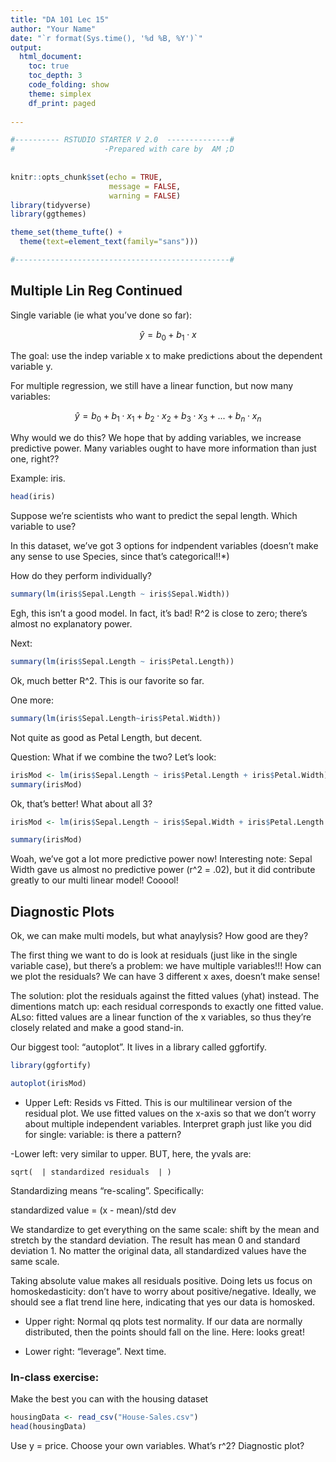 ```yaml
---
title: "DA 101 Lec 15"
author: "Your Name"
date: "`r format(Sys.time(), '%d %B, %Y')`"
output: 
  html_document:
    toc: true
    toc_depth: 3
    code_folding: show
    theme: simplex
    df_print: paged
  
---
```


```r

#---------- RSTUDIO STARTER V 2.0  --------------#
#                    -Prepared with care by  AM ;D
                
                                                                          
knitr::opts_chunk$set(echo = TRUE, 
                      message = FALSE, 
                      warning = FALSE)      
library(tidyverse)                
library(ggthemes)                    

theme_set(theme_tufte() +                                     
  theme(text=element_text(family="sans")))  

#------------------------------------------------#
```

## Multiple Lin Reg Continued

Single variable (ie what you've done so far):

$$\hat{y} = b_0 + b_1 \cdot x$$

The goal:  use the indep variable x to make predictions about the dependent variable y.

For multiple regression, we still have a linear function, but now many variables:

$$\hat{y} = b_0 + b_1 \cdot x_1 + b_2 \cdot  x_2 + b_3 \cdot  x_3 + ... + b_n \cdot  x_n$$

Why would we do this?  We hope that by adding variables, we increase predictive power.  Many variables ought to have more information than just one, right??

Example: iris.

```r
head(iris)
```


Suppose we're scientists who want to predict the sepal length.  Which variable to use?

In this dataset, we've got 3 options for indpendent variables (doesn't make any sense to use Species, since that's categorical!!*)

How do they perform individually?

```r
summary(lm(iris$Sepal.Length ~ iris$Sepal.Width))
```

Egh, this isn't a good model.  In fact, it's bad!  R^2 is close to zero; there's almost no explanatory power.

Next:

```r
summary(lm(iris$Sepal.Length ~ iris$Petal.Length))
```

Ok, much better R^2.  This is our favorite so far.  

One more:

```r
summary(lm(iris$Sepal.Length~iris$Petal.Width))
```


Not quite as good as Petal Length, but decent.

Question:  What if we combine the two?  Let's look:

```r
irisMod <- lm(iris$Sepal.Length ~ iris$Petal.Length + iris$Petal.Width)
summary(irisMod)

```

Ok, that's better!  What about all 3?

```r
irisMod <- lm(iris$Sepal.Length ~ iris$Sepal.Width + iris$Petal.Length + iris$Petal.Width)

summary(irisMod)
```

Woah, we've got a lot more predictive power now!  Interesting note:  Sepal Width gave us almost no predictive power (r^2 = .02), but it did contribute greatly to our multi linear model!  Cooool!


## Diagnostic Plots

Ok, we can make multi models, but what anaylysis?  How good are they?

The first thing we want to do is look at residuals (just like in the single variable case), but there's a problem:  we have multiple variables!!!  How can we plot the residuals?  We can have 3 different x axes, doesn't make sense!

The solution:  plot the residuals against the fitted values (yhat) instead.  The dimentions match up:  each residual corresponds to exactly one fitted value.  ALso: fitted values are a linear function of the x variables, so thus they're closely related and make a good stand-in.

Our biggest tool:  "autoplot".  It lives in a library called ggfortify.

```r
library(ggfortify)

autoplot(irisMod)


```

- Upper Left:  Resids vs Fitted.  This is our multilinear version of the residual plot.  We use fitted values on the x-axis so that we don't worry about multiple independent variables.  Interpret graph just like you did for single: variable:  is there a pattern?


-Lower left: very similar to upper.  BUT, here, the yvals are:

    sqrt(  | standardized residuals  | )
    
Standardizing means "re-scaling".  Specifically:

standardized value = (x - mean)/std dev

We standardize to get everything on the same scale:  shift by the mean and stretch by the standard deviation.  The result has mean 0 and standard deviation 1.   No matter the original data, all standardized values have the same scale.

Taking absolute value makes all residuals positive.  Doing lets us focus on homoskedasticity:  don't have to worry about positive/negative.  Ideally, we should see a flat trend line here, indicating that yes our data is homosked.


- Upper right:  Normal qq plots test normality.  If our data are normally distributed, then the points should fall on the line.  Here: looks great!

- Lower right:  "leverage".  Next time.

### In-class exercise:

Make the best you can with the housing dataset

```r
housingData <- read_csv("House-Sales.csv")
head(housingData)
```

Use y = price.  Choose your own variables.  What's r^2?  Diagnostic plot?